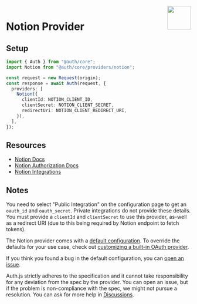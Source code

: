 
<img align="right" src="/img/providers/notion.svg" height="64" width="64" />

# Notion Provider

## Setup

```ts
import { Auth } from "@auth/core";
import Notion from "@auth/core/providers/notion";

const request = new Request(origin);
const response = await Auth(request, {
  providers: [
    Notion({
      clientId: NOTION_CLIENT_ID,
      clientSecret: NOTION_CLIENT_SECRET,
      redirectUri: NOTION_CLIENT_REDIRECT_URI,
    }),
  ],
});
```

## Resources

- [Notion Docs](https://developers.notion.com/docs)
- [Notion Authorization Docs](https://developers.notion.com/docs/authorization)
- [Notion Integrations](https://www.notion.so/my-integrations)

## Notes

You need to select "Public Integration" on the configuration page to get an `oauth_id` and `oauth_secret`. Private integrations do not provide these details.
You must provide a `clientId` and `clientSecret` to use this provider, as-well as a redirect URI (due to this being required by Notion endpoint to fetch tokens).

<Callout>

The Notion provider comes with a [default configuration](https://github.com/nextauthjs/next-auth/blob/main/packages/core/src/providers/notion.ts).
To override the defaults for your use case, check out [customizing a built-in OAuth provider](https://authjs.dev/guides/providers/custom-provider#override-default-options).

</Callout>

If you think you found a bug in the default configuration, you can [open an issue](https://authjs.dev/new/provider-issue).

Auth.js strictly adheres to the specification and it cannot take responsibility for any deviation from
the spec by the provider. You can open an issue, but if the problem is non-compliance with the spec,
we might not pursue a resolution. You can ask for more help in [Discussions](https://authjs.dev/new/github-discussions).
